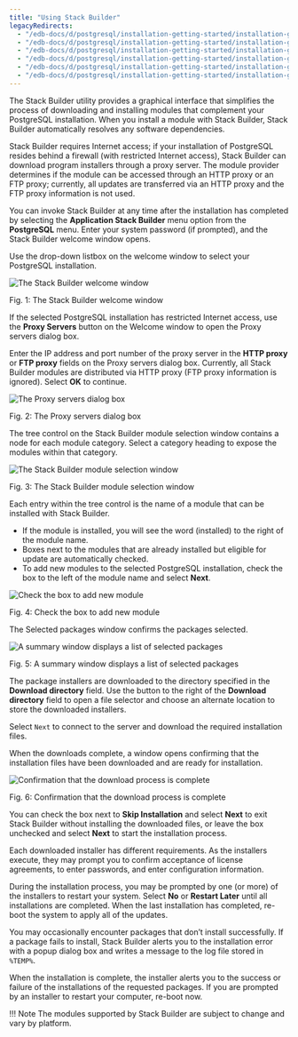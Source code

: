 ```yaml
---
title: "Using Stack Builder"
legacyRedirects:
  - "/edb-docs/d/postgresql/installation-getting-started/installation-guide/13.0/using_stackbuilder.html"
  - "/edb-docs/d/postgresql/installation-getting-started/installation-guide-installers/11/PostgreSQL_Installation_Guide.1.09.html"
  - "/edb-docs/d/postgresql/installation-getting-started/installation-guide-installers/12/using_stackbuilder.html"
  - "/edb-docs/d/postgresql/installation-getting-started/installation-guide-installers/9.5/PostgreSQL_Installation_Guide.1.09.html"
  - "/edb-docs/d/postgresql/installation-getting-started/installation-guide-installers/9.6/PostgreSQL_Installation_Guide.1.09.html"
  - "/edb-docs/d/postgresql/installation-getting-started/installation-guide-installers/10/PostgreSQL_Installation_Guide.1.12.html"
---
```


<div id="using_stackbuilder" class="registered_link"></div>

The Stack Builder utility provides a graphical interface that simplifies the process of downloading and installing modules that complement your PostgreSQL installation. When you install a module with Stack Builder, Stack Builder automatically resolves any software dependencies.

Stack Builder requires Internet access; if your installation of PostgreSQL resides behind a firewall (with restricted Internet access), Stack Builder can download program installers through a proxy server. The module provider determines if the module can be accessed through an HTTP proxy or an FTP proxy; currently, all updates are transferred via an HTTP proxy and the FTP proxy information is not used.

You can invoke Stack Builder at any time after the installation has completed by selecting the **Application Stack Builder** menu option from the **PostgreSQL** menu. Enter your system password (if prompted), and the Stack Builder welcome window opens.

Use the drop-down listbox on the welcome window to select your PostgreSQL installation.

![The Stack Builder welcome window](images/stack_builder_welcome.png)

Fig. 1: The Stack Builder welcome window

If the selected PostgreSQL installation has restricted Internet access, use the **Proxy Servers** button on the Welcome window to open the Proxy servers dialog box.

Enter the IP address and port number of the proxy server in the **HTTP proxy** or **FTP proxy** fields on the Proxy servers dialog box. Currently, all Stack Builder modules are distributed via HTTP proxy (FTP proxy information is ignored). Select **OK** to continue.

![The Proxy servers dialog box](images/the_proxy_servers_dialog.png)

Fig. 2: The Proxy servers dialog box

The tree control on the Stack Builder module selection window contains a node for each module category. Select a category heading to expose the modules within that category.

![The Stack Builder module selection window](images/module_selection.png)

Fig. 3: The Stack Builder module selection window

Each entry within the tree control is the name of a module that can be installed with Stack Builder.

-   If the module is installed, you will see the word (installed) to the right of the module name.
-   Boxes next to the modules that are already installed but eligible for update are automatically checked.
-   To add new modules to the selected PostgreSQL installation, check the box to the left of the module name and select **Next**.

![Check the box to add new module](images/checkbox_module.png)

Fig. 4: Check the box to add new module

The Selected packages window confirms the packages selected.

![A summary window displays a list of selected packages](images/summary_of_selected_packages.png)

Fig. 5: A summary window displays a list of selected packages

The package installers are downloaded to the directory specified in the **Download directory** field. Use the button to the right of the **Download directory** field to open a file selector and choose an alternate location to store the downloaded installers.

Select `Next` to connect to the server and download the required installation files.

When the downloads complete, a window opens confirming that the installation files have been downloaded and are ready for installation.

![Confirmation that the download process is complete](images/download_completes.png)

Fig. 6: Confirmation that the download process is complete

You can check the box next to **Skip Installation** and select **Next** to exit Stack Builder without installing the downloaded files, or leave the box unchecked and select **Next** to start the installation process.

Each downloaded installer has different requirements. As the installers execute, they may prompt you to confirm acceptance of license agreements, to enter passwords, and enter configuration information.

During the installation process, you may be prompted by one (or more) of the installers to restart your system. Select **No** or **Restart Later** until all installations are completed. When the last installation has completed, re-boot the system to apply all of the updates.

You may occasionally encounter packages that don’t install successfully. If a package fails to install, Stack Builder alerts you to the installation error with a popup dialog box and writes a message to the log file stored in `%TEMP%`.

When the installation is complete, the installer alerts you to the success or failure of the installations of the requested packages. If you are prompted by an installer to restart your computer, re-boot now.

!!! Note
    The modules supported by Stack Builder are subject to change and vary by platform.
